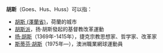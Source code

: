 {{noteTA
|G1=地名
}}
'''胡斯'''（Goes、Hus、Huss）可以指：

*[[胡斯_(澤蘭省)|胡斯 (澤蘭省)]]，荷蘭的城市
*[[胡斯派|胡斯派]]，扬·胡斯發起的基督教改革運動
*[[扬·胡斯|扬·胡斯]]（1369年-1415年），捷克宗教思想家、哲学家、改革家
*[[斯蒂芬·胡斯|斯蒂芬·胡斯]]（1975年—），澳洲職業網球運動員

{{Disambig|Cat=二字消歧义}}